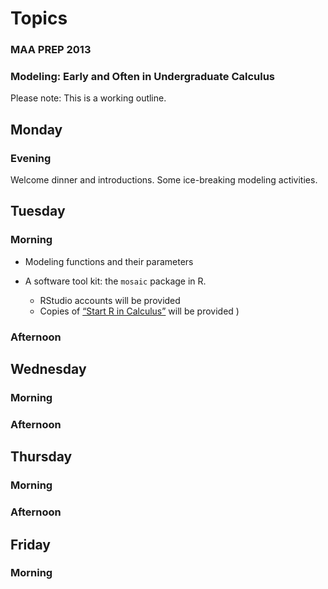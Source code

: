 Topics
=======================

### MAA PREP 2013
### Modeling: Early and Often in Undergraduate Calculus

Please note: This is a working outline.

## Monday

### Evening

Welcome dinner and introductions.  Some ice-breaking modeling activities.

## Tuesday

### Morning

* Modeling functions and their parameters

* A software tool kit: the `mosaic` package in R.
    * RStudio accounts will be provided 
    * Copies of ["Start R in Calculus"](http://www.amazon.com/Start-Calculus-Daniel-T-Kaplan/dp/0983965897/ref=sr_1_1?ie=UTF8&qid=1366313996&sr=8-1&keywords=start+r+in+calculus) will be provided )
    
### Afternoon

## Wednesday


### Morning

### Afternoon


## Thursday

### Morning

### Afternoon


## Friday

### Morning